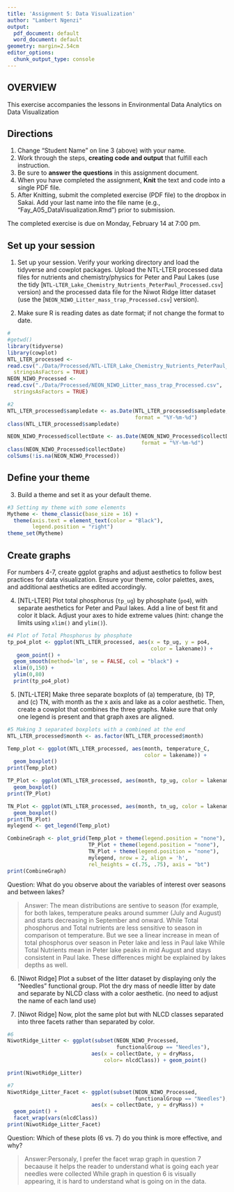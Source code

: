 ```yaml
---
title: 'Assignment 5: Data Visualization'
author: "Lambert Ngenzi"
output:
  pdf_document: default
  word_document: default
geometry: margin=2.54cm
editor_options:
  chunk_output_type: console
---
```


## OVERVIEW

This exercise accompanies the lessons in Environmental Data Analytics on Data Visualization 

## Directions
1. Change "Student Name" on line 3 (above) with your name.
2. Work through the steps, **creating code and output** that fulfill each instruction.
3. Be sure to **answer the questions** in this assignment document.
4. When you have completed the assignment, **Knit** the text and code into a single PDF file.
5. After Knitting, submit the completed exercise (PDF file) to the dropbox in Sakai. Add your last name into the file name (e.g., "Fay_A05_DataVisualization.Rmd") prior to submission.

The completed exercise is due on Monday, February 14 at 7:00 pm.



## Set up your session 
1. Set up your session. Verify your working directory and load the tidyverse 
and cowplot packages. Upload the NTL-LTER processed data files for nutrients 
and chemistry/physics for Peter and Paul Lakes (use the tidy 
[`NTL-LTER_Lake_Chemistry_Nutrients_PeterPaul_Processed.csv`] version) and 
the processed data file for the Niwot Ridge litter dataset (use the [`NEON_NIWO_Litter_mass_trap_Processed.csv`] version). 

2. Make sure R is reading dates as date format; if not change the format to date.

```r
#
#getwd()
library(tidyverse)
library(cowplot)
NTL_LTER_processed <- 
read.csv("./Data/Processed/NTL-LTER_Lake_Chemistry_Nutrients_PeterPaul_Processed.csv",
  stringsAsFactors = TRUE)
NEON_NIWO_Processed <- 
read.csv("./Data/Processed/NEON_NIWO_Litter_mass_trap_Processed.csv", 
  stringsAsFactors = TRUE)

#2 
NTL_LTER_processed$sampledate <- as.Date(NTL_LTER_processed$sampledate,
                                         format = "%Y-%m-%d")
class(NTL_LTER_processed$sampledate)

NEON_NIWO_Processed$collectDate <- as.Date(NEON_NIWO_Processed$collectDate, 
                                           format = "%Y-%m-%d")
class(NEON_NIWO_Processed$collectDate)
colSums(!is.na(NEON_NIWO_Processed))

```
## Define your theme
3. Build a theme and set it as your default theme.

```r
#3 Setting my theme with some elements 
Mytheme <- theme_classic(base_size = 16) +
  theme(axis.text = element_text(color = "Black"), 
        legend.position = "right") 
theme_set(Mytheme)


```

## Create graphs
For numbers 4-7, create ggplot graphs and adjust aesthetics to follow best practices for data visualization. Ensure your theme, color palettes, axes, and additional aesthetics are edited accordingly.

4. [NTL-LTER] Plot total phosphorus (`tp_ug`) by phosphate (`po4`), with separate aesthetics for Peter and Paul lakes. Add a line of best fit and color it black. Adjust your axes to hide extreme values (hint: change the limits using `xlim()` and `ylim()`).

```r
#4 Plot of Total Phosphorus by phosphate
tp_po4_plot <- ggplot(NTL_LTER_processed, aes(x = tp_ug, y = po4, 
                                              color = lakename)) + 
   geom_point() +
  geom_smooth(method='lm', se = FALSE, col = "black") +
  xlim(0,150) +
  ylim(0,80) 
  print(tp_po4_plot)
```


5. [NTL-LTER] Make three separate boxplots of (a) temperature, (b) TP, and (c) TN, with month as the x axis and lake as a color aesthetic. Then, create a cowplot that combines the three graphs. Make sure that only one legend is present and that graph axes are aligned.

```r
#5 Making 3 separated boxplots with a combined at the end 
NTL_LTER_processed$month <- as.factor(NTL_LTER_processed$month)

Temp_plot <- ggplot(NTL_LTER_processed, aes(month, temperature_C, 
                                            color = lakename)) +
  geom_boxplot()
print(Temp_plot)

TP_Plot <- ggplot(NTL_LTER_processed, aes(month, tp_ug, color = lakename)) +
  geom_boxplot()
print(TP_Plot)

TN_Plot <- ggplot(NTL_LTER_processed, aes(month, tn_ug, color = lakename)) +
  geom_boxplot()
print(TN_Plot)
mylegend <- get_legend(Temp_plot)

CombineGraph <- plot_grid(Temp_plot + theme(legend.position = "none"), 
                          TP_Plot + theme(legend.position = "none"), 
                          TN_Plot + theme(legend.position = "none"), 
                          mylegend, nrow = 2, align = 'h', 
                          rel_heights = c(.75, .75), axis = "bt")
print(CombineGraph)


```

Question: What do you observe about the variables of interest over seasons and between lakes? 

> Answer: The mean distributions are sentive to season (for example, 
for both lakes, temperature peaks around summer (July and August) and starts 
decreasing in September and onward.
While Total phosphorus and Total nutrients are less sensitive to season in
comparison ot temperature. But we see a linear increase in mean of total 
phosphorus over season in Peter lake and less in Paul lake
While Total Nutrients mean in Peter lake peaks in mid August  and stays
consistent in Paul lake. These differences might be explained by lakes depths 
as well.

6. [Niwot Ridge] Plot a subset of the litter dataset by displaying only the "Needles" functional group. Plot the dry mass of needle litter by date and separate by NLCD class with a color aesthetic. (no need to adjust the name of each land use)

7. [Niwot Ridge] Now, plot the same plot but with NLCD classes separated into three facets rather than separated by color. 

```r
#6
NiwotRidge_Litter <- ggplot(subset(NEON_NIWO_Processed, 
                                   functionalGroup == "Needles"),
                           aes(x = collectDate, y = dryMass,
                               color= nlcdClass)) + geom_point()

print(NiwotRidge_Litter)

#7
NiwotRidge_Litter_Facet <- ggplot(subset(NEON_NIWO_Processed,
                                         functionalGroup == "Needles"),
                           aes(x = collectDate, y = dryMass)) + 
  geom_point() +
  facet_wrap(vars(nlcdClass))
print(NiwotRidge_Litter_Facet)

```
Question: Which of these plots (6 vs. 7) do you think is more effective, and why? 

> Answer:Personaly, I prefer the facet wrap graph in question 7 becaause 
it helps the reader to understand what is going each year needles were collected
While graph in question 6 is visually appearing, it is hard to understand what 
is going on in the data. 
